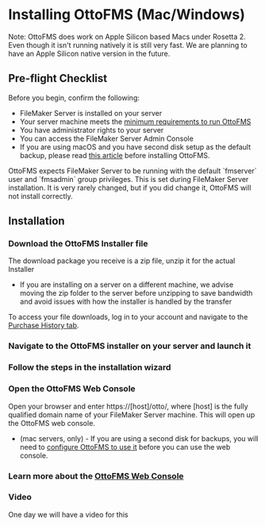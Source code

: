 
# Installing OttoFMS (Mac/Windows)

Note: OttoFMS does work on Apple Silicon based Macs under Rosetta 2. Even though it isn't running natively it is still very fast. We are planning to have an Apple Silicon native version in the future.

## Pre-flight Checklist

Before you begin, confirm the following:

- FileMaker Server is installed on your server
- Your server machine meets the [minimum requirements to run OttoFMS](/tech-specs)
- You have administrator rights to your server
- You can access the FileMaker Server Admin Console
- If you are using macOS and you have second disk setup as the default backup, please read [this article](/guides/mac-second-disk) before installing OttoFMS.

<Callout type="warning">
  OttoFMS expects FileMaker Server to be running with the default `fmserver`
  user and `fmsadmin` group privileges. This is set during FileMaker Server
  installation. It is very rarely changed, but if you did change it, OttoFMS
  will not install correctly.
</Callout>

## Installation

<Steps>

### Download the OttoFMS Installer file

The download package you receive is a zip file, unzip it for the actual Installer

- If you are installing on a server on a different machine, we advise moving the zip folder to the server before unzipping to save bandwidth and avoid issues with how the installer is handled by the transfer

To access your file downloads, log in to your account and navigate to the [Purchase History tab](https://www.geistinteractive.com/account/?_gl=1*vbuibo*_ga*MjEyNjIwMjQxOC4xNjkzNDIzOTk0*_ga_XSEJBWFBW9*MTY5NDgxNzQ3MC4xMC4xLjE2OTQ4MTg1NTQuMC4wLjA.#tab-id-2).

### Navigate to the OttoFMS installer on your server and launch it

### Follow the steps in the installation wizard

### Open the OttoFMS Web Console

Open your browser and enter https://[host]/otto/, where [host] is the fully qualified domain name of your FileMaker Server machine. This will open up the OttoFMS web console.

- (mac servers, only) - If you are using a second disk for backups, you will need to [configure OttoFMS to use it](/guides/mac-second-disk) before you can use the web console.

### Learn more about the [OttoFMS Web Console](/otto-console/dashboard)

 </Steps>

### Video

One day we will have a video for this

